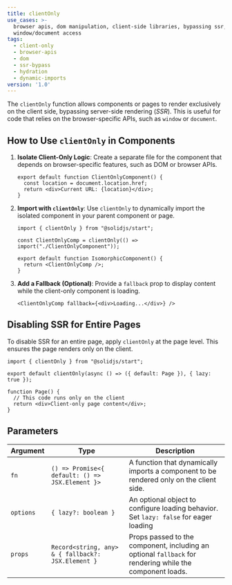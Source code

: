 ```yaml
---
title: clientOnly
use_cases: >-
  browser apis, dom manipulation, client-side libraries, bypassing ssr,
  window/document access
tags:
  - client-only
  - browser-apis
  - dom
  - ssr-bypass
  - hydration
  - dynamic-imports
version: '1.0'
---
```


The `clientOnly` function allows components or pages to render exclusively on the client side, bypassing server-side rendering (_SSR_).
This is useful for code that relies on the browser-specific APIs, such as `window` or `document`.

## How to Use `clientOnly` in Components

1. **Isolate Client-Only Logic**: Create a separate file for the component that depends on browser-specific features, such as DOM or browser APIs.

   ```tsx title="ClientOnlyComponent"
   export default function ClientOnlyComponent() {
     const location = document.location.href;
     return <div>Current URL: {location}</div>;
   }
   ```

2. **Import with `clientOnly`**: Use `clientOnly` to dynamically import the isolated component in your parent component or page.

   ```tsx title="IsomorphicComponent.tsx"
   import { clientOnly } from "@solidjs/start";

   const ClientOnlyComp = clientOnly(() => import("./ClientOnlyComponent"));

   export default function IsomorphicComponent() {
     return <ClientOnlyComp />;
   }
   ```

3. **Add a Fallback (Optional)**: Provide a `fallback` prop to display content while the client-only component is loading.

   ```tsx
   <ClientOnlyComp fallback={<div>Loading...</div>} />
   ```

## Disabling SSR for Entire Pages

To disable SSR for an entire page, apply `clientOnly` at the page level. This ensures the page renders only on the client.

```tsx title="routes/page.tsx"
import { clientOnly } from "@solidjs/start";

export default clientOnly(async () => ({ default: Page }), { lazy: true });

function Page() {
  // This code runs only on the client
  return <div>Client-only page content</div>;
}
```

## Parameters

| Argument  | Type                                               | Description                                                                                              |
| --------- | -------------------------------------------------- | -------------------------------------------------------------------------------------------------------- |
| `fn`      | `() => Promise<{ default: () => JSX.Element }>`    | A function that dynamically imports a component to be rendered only on the client side.                  |
| `options` | `{ lazy?: boolean }`                               | An optional object to configure loading behavior. Set `lazy: false` for eager loading                    |
| `props`   | `Record<string, any> & { fallback?: JSX.Element }` | Props passed to the component, including an optional `fallback` for rendering while the component loads. |
